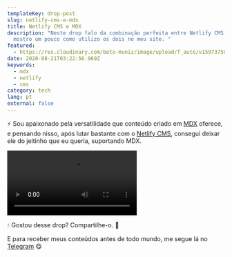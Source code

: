 ```yaml
---
templateKey: drop-post
slug: netlify-cms-e-mdx
title: Netlify CMS e MDX
description: "Neste drop falo da combinação perfeita entre Netlify CMS com MDX e
  mostro um pouco como utilizo os dois no meu site. "
featured:
  - https://res.cloudinary.com/beto-muniz/image/upload/f_auto/v1597375895/Text_ndukqo.jpg
date: 2020-08-21T03:22:56.969Z
keywords:
  - mdx
  - netlify
  - cms
category: tech
lang: pt
external: false
---
```


<Drop>

⚡️ Sou apaixonado pela versatilidade que conteúdo criado em [MDX](https://mdxjs.com/) oferece, e pensando nisso, após lutar bastante com o [Netlify CMS](https://www.netlifycms.org/), consegui deixar ele do jeitinho que eu queria, suportando MDX. 

<Video src="<https://res.cloudinary.com/beto-muniz/video/upload/v1597375425/Kapture_2020-08-14_at_0.22.35_gknmpk.mp4>" />

😋 Ficou legal, né? 

</Drop>

<Drop>

💧 Gostou desse drop? Compartilhe-o. 🤩

E para receber meus conteúdos antes de todo mundo, me segue lá no [Telegram](https://bit.ly/betomuniz-drops) 😋

</Drop>